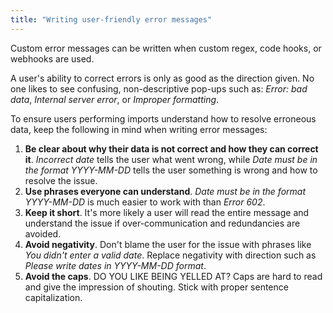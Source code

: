 ```yaml
---
title: "Writing user-friendly error messages"
---
```


Custom error messages can be written when custom regex, code hooks, or webhooks are used. 

A user's ability to correct errors is only as good as the direction given. No one likes to see confusing, non-descriptive pop-ups such as: _Error: bad data_, _Internal server error_, or _Improper formatting_. 

To ensure users performing imports understand how to resolve erroneous data, keep the following in mind when writing error messages:

1. **Be clear about why their data is not correct and how they can correct it**. _Incorrect date_ tells the user what went wrong, while _Date must be in the format YYYY-MM-DD_ tells the user something is wrong and how to resolve the issue.
2. **Use phrases everyone can understand**. _Date must be in the format YYYY-MM-DD_ is much easier to work with than _Error 602_.
3. **Keep it short**. It's more likely a user will read the entire message and understand the issue if over-communication and redundancies are avoided.
4. **Avoid negativity**. Don't blame the user for the issue with phrases like _You didn't enter a valid date_. Replace negativity with direction such as _Please write dates in YYYY-MM-DD format_.
5. **Avoid the caps**. DO YOU LIKE BEING YELLED AT? Caps are hard to read and give the impression of shouting. Stick with proper sentence capitalization.